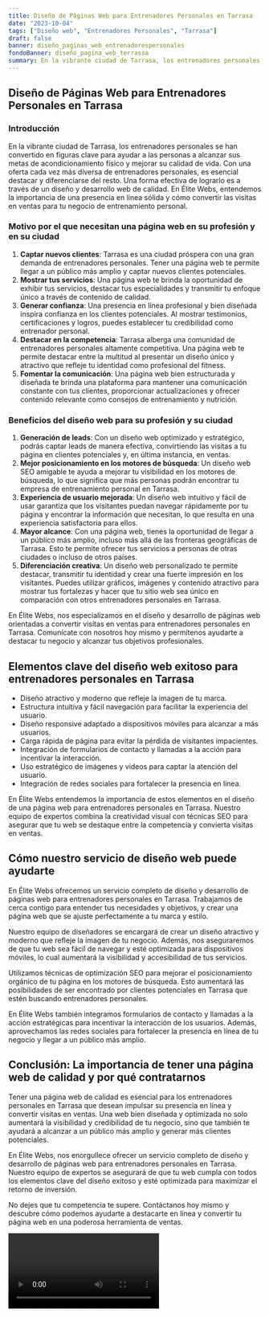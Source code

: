 ```yaml
---
title: Diseño de Páginas Web para Entrenadores Personales en Tarrasa
date: "2023-10-04"
tags: ["Diseño web", "Entrenadores Personales", "Tarrasa"]
draft: false
banner: diseño_paginas_web_entrenadorespersonales
fondoBanner: diseño_pagina_web_terrassa
summary: En la vibrante ciudad de Tarrasa, los entrenadores personales se han convertido en figuras clave para ayudar a las personas a alcanzar sus metas de acondicionamiento físico y mejorar su calidad de vida. Con una oferta cada vez más diversa de entrenadores personales, es esencial destacar y diferenciarse del resto. Una forma efectiva de lograrlo es a través de un diseño y desarrollo web de calidad. En Élite Webs, entendemos la importancia de una presencia en línea sólida y cómo convertir las visitas en ventas para tu negocio de entrenamiento personal.
---
```



## Diseño de Páginas Web para Entrenadores Personales en Tarrasa

### Introducción

En la vibrante ciudad de Tarrasa, los entrenadores personales se han convertido en figuras clave para ayudar a las personas a alcanzar sus metas de acondicionamiento físico y mejorar su calidad de vida. Con una oferta cada vez más diversa de entrenadores personales, es esencial destacar y diferenciarse del resto. Una forma efectiva de lograrlo es a través de un diseño y desarrollo web de calidad. En Élite Webs, entendemos la importancia de una presencia en línea sólida y cómo convertir las visitas en ventas para tu negocio de entrenamiento personal.

### Motivo por el que necesitan una página web en su profesión y en su ciudad

1. **Captar nuevos clientes**: Tarrasa es una ciudad próspera con una gran demanda de entrenadores personales. Tener una página web te permite llegar a un público más amplio y captar nuevos clientes potenciales.
2. **Mostrar tus servicios**: Una página web te brinda la oportunidad de exhibir tus servicios, destacar tus especialidades y transmitir tu enfoque único a través de contenido de calidad.
3. **Generar confianza**: Una presencia en línea profesional y bien diseñada inspira confianza en los clientes potenciales. Al mostrar testimonios, certificaciones y logros, puedes establecer tu credibilidad como entrenador personal.
4. **Destacar en la competencia**: Tarrasa alberga una comunidad de entrenadores personales altamente competitiva. Una página web te permite destacar entre la multitud al presentar un diseño único y atractivo que refleje tu identidad como profesional del fitness.
5. **Fomentar la comunicación**: Una página web bien estructurada y diseñada te brinda una plataforma para mantener una comunicación constante con tus clientes, proporcionar actualizaciones y ofrecer contenido relevante como consejos de entrenamiento y nutrición.

### Beneficios del diseño web para su profesión y su ciudad

1. **Generación de leads**: Con un diseño web optimizado y estratégico, podrás captar leads de manera efectiva, convirtiendo las visitas a tu página en clientes potenciales y, en última instancia, en ventas.
2. **Mejor posicionamiento en los motores de búsqueda**: Un diseño web SEO amigable te ayuda a mejorar tu visibilidad en los motores de búsqueda, lo que significa que más personas podrán encontrar tu empresa de entrenamiento personal en Tarrasa.
3. **Experiencia de usuario mejorada**: Un diseño web intuitivo y fácil de usar garantiza que los visitantes puedan navegar rápidamente por tu página y encontrar la información que necesitan, lo que resulta en una experiencia satisfactoria para ellos.
4. **Mayor alcance**: Con una página web, tienes la oportunidad de llegar a un público más amplio, incluso más allá de las fronteras geográficas de Tarrasa. Esto te permite ofrecer tus servicios a personas de otras ciudades o incluso de otros países.
5. **Diferenciación creativa**: Un diseño web personalizado te permite destacar, transmitir tu identidad y crear una fuerte impresión en los visitantes. Puedes utilizar gráficos, imágenes y contenido atractivo para mostrar tus fortalezas y hacer que tu sitio web sea único en comparación con otros entrenadores personales en Tarrasa.

En Élite Webs, nos especializamos en el diseño y desarrollo de páginas web orientadas a convertir visitas en ventas para entrenadores personales en Tarrasa. Comunícate con nosotros hoy mismo y permítenos ayudarte a destacar tu negocio y alcanzar tus objetivos profesionales.

<GifSeo />

<Cta />

## Elementos clave del diseño web exitoso para entrenadores personales en Tarrasa

- Diseño atractivo y moderno que refleje la imagen de tu marca.
- Estructura intuitiva y fácil navegación para facilitar la experiencia del usuario.
- Diseño responsive adaptado a dispositivos móviles para alcanzar a más usuarios.
- Carga rápida de página para evitar la pérdida de visitantes impacientes.
- Integración de formularios de contacto y llamadas a la acción para incentivar la interacción.
- Uso estratégico de imágenes y videos para captar la atención del usuario.
- Integración de redes sociales para fortalecer la presencia en línea.

En Élite Webs entendemos la importancia de estos elementos en el diseño de una página web para entrenadores personales en Tarrasa. Nuestro equipo de expertos combina la creatividad visual con técnicas SEO para asegurar que tu web se destaque entre la competencia y convierta visitas en ventas.

## Cómo nuestro servicio de diseño web puede ayudarte

En Élite Webs ofrecemos un servicio completo de diseño y desarrollo de páginas web para entrenadores personales en Tarrasa. Trabajamos de cerca contigo para entender tus necesidades y objetivos, y crear una página web que se ajuste perfectamente a tu marca y estilo.

Nuestro equipo de diseñadores se encargará de crear un diseño atractivo y moderno que refleje la imagen de tu negocio. Además, nos aseguraremos de que tu web sea fácil de navegar y esté optimizada para dispositivos móviles, lo cual aumentará la visibilidad y accesibilidad de tus servicios.

Utilizamos técnicas de optimización SEO para mejorar el posicionamiento orgánico de tu página en los motores de búsqueda. Esto aumentará las posibilidades de ser encontrado por clientes potenciales en Tarrasa que estén buscando entrenadores personales.

En Élite Webs también integramos formularios de contacto y llamadas a la acción estratégicas para incentivar la interacción de los usuarios. Además, aprovechamos las redes sociales para fortalecer la presencia en línea de tu negocio y llegar a un público más amplio.

## Conclusión: La importancia de tener una página web de calidad y por qué contratarnos

Tener una página web de calidad es esencial para los entrenadores personales en Tarrasa que desean impulsar su presencia en línea y convertir visitas en ventas. Una web bien diseñada y optimizada no solo aumentará la visibilidad y credibilidad de tu negocio, sino que también te ayudará a alcanzar a un público más amplio y generar más clientes potenciales.

En Élite Webs, nos enorgullece ofrecer un servicio completo de diseño y desarrollo de páginas web para entrenadores personales en Tarrasa. Nuestro equipo de expertos se asegurará de que tu web cumpla con todos los elementos clave del diseño exitoso y esté optimizada para maximizar el retorno de inversión.

No dejes que tu competencia te supere. Contáctanos hoy mismo y descubre cómo podemos ayudarte a destacarte en línea y convertir tu página web en una poderosa herramienta de ventas.

<Video />

<CtaBot job="Entrenadores Personales" city="Tarrasa" />

<Gmaps query="Tarrasa+españa+maps" />
